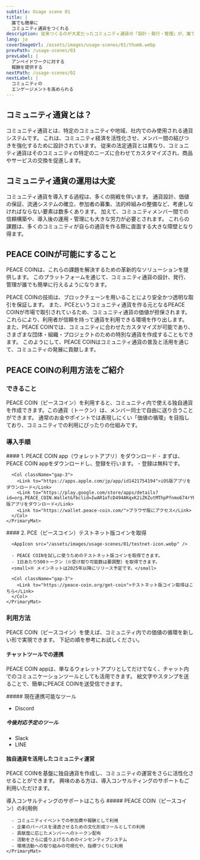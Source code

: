 ```yaml
---
subtitle: Usage scene 01
title: |
  誰でも簡単に
  コミュニティ通貨をつくれる
description: 従来つくるのが大変だったコミュニティ通貨の「設計・発行・管理」が、誰でも簡単に行うことができます。
lang: ja
coverImageUrl: /assets/images/usage-scenes/01/thumb.webp
prevPath: /usage-scenes/03
prevLabel: |
  アンペイドワークに対する
  報酬を提供する
nextPath: /usage-scenes/02
nextLabel: |
  コミュニティの
  エンゲージメントを高められる
---
```


## コミュニティ通貨とは？

コミュニティ通貨とは、特定のコミュニティや地域、社内でのみ使用される通貨システムです。
これは、コミュニティ経済を活性化させ、メンバー間の結びつきを強化するために設計されています。
従来の法定通貨とは異なり、コミュニティ通貨はそのコミュニティの特定のニーズに合わせてカスタマイズされ、商品やサービスの交換を促進します。

## コミュニティ通貨の運用は大変

コミュニティ通貨を導入する過程は、多くの挑戦を伴います。
通貨設計、価値の保証、流通システムの確立、参加者の募集、法的枠組みの整備など、考慮しなければならない要素は数多くあります。
加えて、コミュニティメンバー間での信頼構築や、導入後の運用・管理にも大きな労力が必要とされます。
これらの課題は、多くのコミュニティが自らの通貨を作る際に直面する大きな障壁となり得ます。

## PEACE COINが可能にすること

PEACE COINは、これらの課題を解決するための革新的なソリューションを提供します。
このプラットフォームを通じて、コミュニティ通貨の設計、発行、管理が誰でも簡単に行えるようになります。

PEACE COINの技術は、ブロックチェーンを用いることにより安全かつ透明な取引を保証します。
また、PCEというコミュニティ通貨を作る元となるPEACE COINが市場で取引されているため、コミュニティ通貨の価値が担保されます。
これらにより、利用者が信頼を持って通貨を利用できる環境を作り出します。
また、PEACE COINでは、コミュニティに合わせたカスタマイズが可能であり、さまざまな団体・組織・プロジェクトのための特別な通貨を作成することもできます。
このようにして、PEACE COINはコミュニティ通貨の普及と活用を通じて、コミュニティの発展に貢献します。

## PEACE COINの利用方法をご紹介

### できること

PEACE COIN（ピースコイン）を利用すると、コミュニティ内で使える独自通貨を作成できます。この通貨（トークン）は、メンバー同士で自由に送り合うことができます。
通常のお金やポイントでは表現しにくい「価値の循環」を目指しており、コミュニティでの利用にぴったりの仕組みです。

### 導入手順️

<Col>
  <Flex>
    <PrimaryMat>
      #### 1. PEACE COIN app（ウォレットアプリ）をダウンロード
      <AppIcon src="/assets/images/usage-scenes/01/app-icon.webp" />
      - まずは、PEACE COIN appをダウンロードし、登録を行います。
      - 登録は無料です。

      <Col className="gap-3">
        <Link to="https://apps.apple.com/jp/app/id1421754194">iOS版アプリをダウンロード</Link>
        <Link to="https://play.google.com/store/apps/details?id=org.PEACE_COIN.Wallet&fbclid=IwAR1oTcD494AKqxK2iZKZutMThpPfnmo674rYPQF8S_8h6hx1fr9irWYfndY">Android版アプリをダウンロード</Link>
        <Link to="https://wallet.peace-coin.com/">ブラウザ版にアクセス</Link>
      </Col>
    </PrimaryMat>

  </Flex>
  <Flex>
    <PrimaryMat>
      #### 2. PCE（ピースコイン）テストネット版コインを取得

      <AppIcon src="/assets/images/usage-scenes/01/testnet-icon.webp" />

      - PEACE COINを試しに使うためのテストネット版コインを取得できます。
      - 1日あたり500トークン（※受け取り可能数は要調整）を取得できます。
      <small>※ メインネットは2025年以降にリリース予定です。</small>

      <Col className="gap-3">
        <Link to="https://peace-coin.org/get-coin">テストネット版コイン取得はこちら</Link>
      </Col>
    </PrimaryMat>

  </Flex>
</Col>

### 利用方法

PEACE COIN（ピースコイン）を使えば、コミュニティ内での価値の循環を新しい形で実現できます。
下記の順を参考にお試しください。

#### チャットツールでの連携

PEACE COIN appは、単なるウォレットアプリとしてだけでなく、チャット内でのコミュニケーションツールとしても活用できます。
絵文字やスタンプを送ることで、簡単にPEACE COINを送受信できます。

<Col>
<div>
##### 現在連携可能なツール

- Discord

</div>
<div>

##### 今後対応予定のツール

- Slack
- LINE

</div>
</Col>

#### 独自通貨を活用したコミュニティ運営

PEACE COINを基盤に独自通貨を作成し、コミュニティの運営をさらに活性化させることができます。
興味のある方は、導入コンサルティングのサポートもご利用いただけます。

<Link to="https://peace-coin.org/contact">
  導入コンサルティングのサポートはこちら
</Link>

<Col>
  <Flex>
    <PrimaryMat>
      ##### PEACE COIN（ピースコイン）の利用例

      - コミュニティイベントでの参加費や報酬として利用
      - 企業のパーパスを浸透させるための文化形成ツールとしての利用
      - 貢献度に応じたメンバーへのトークン配布
      - 活動をさらに盛り上げるためのインセンティブシステム
      - 環境活動への取り組みの可視化や、指標づくりに利用
    </PrimaryMat>

  </Flex>
</Col>
